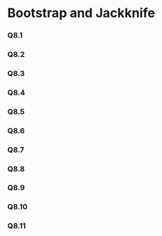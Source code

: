 # Bootstrap and Jackknife

### Q8.1

### Q8.2

### Q8.3

### Q8.4

### Q8.5

### Q8.6

### Q8.7

### Q8.8

### Q8.9

### Q8.10

### Q8.11



